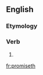 ==English==

===Etymology===
{{suffix|en|promise|eth}}

===Verb===
{{head|en|verb form}}

# {{en-archaic third-person singular of|promise}}

[[fr:promiseth]]